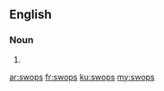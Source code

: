 ==English==

===Noun===
{{head|en|plural}}

# {{plural of|swop|lang=en|nocat=1}}

[[ar:swops]]
[[fr:swops]]
[[ku:swops]]
[[my:swops]]